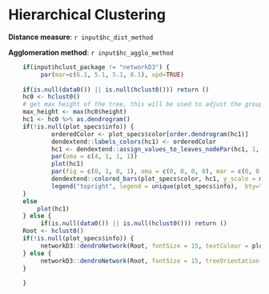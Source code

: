 
# Hierarchical Clustering

**Distance measure**: `r input$hc_dist_method`

**Agglomeration method**: `r input$hc_agglo_method`

```r
    if(input$hclust_package != "networkD3") {
         par(mar=c(6.1, 5.1, 5.1, 8.1), xpd=TRUE)
    
    if(is.null(data0()) || is.null(hclust0())) return ()
    hc0 <- hclust0()
    # get max height of the tree, this will be used to adjust the group bar height
    max_height <- max(hc0$height)
    hc1 <- hc0 %>% as.dendrogram()
    if(!is.null(plot_specs$info)) {
            orderedColor <- plot_specs$color[order.dendrogram(hc1)]
            dendextend::labels_colors(hc1) <- orderedColor
            hc1 <- dendextend::assign_values_to_leaves_nodePar(hc1, 1, "lab.cex")
            par(oma = c(4, 1, 1, 1))
            plot(hc1)
            par(fig = c(0, 1, 0, 1), oma = c(0, 0, 0, 0), mar = c(0, 0, 0, 0), new = TRUE)
            dendextend::colored_bars(plot_specs$color, hc1, y_scale = max_height/7, rowLabels = input$coloring_type)
            legend("topright", legend = unique(plot_specs$info),  bty="n", fill = unique(plot_specs$color), text.col = unique(plot_specs$color), border = FALSE, y.intersp = 2)
    }
    else
        plot(hc1)
    } else {
         if(is.null(data0()) || is.null(hclust0())) return ()
    Root <- hclust0()
    if(!is.null(plot_specs$info)) {
         networkD3::dendroNetwork(Root, fontSize = 15, textColour = plot_specs$color, treeOrientation = input$hc_dd_ori, linkColour = 'navyblue', nodeColour = 'grey', textOpacity = 1, opacity = 1,  zoom = T, linkType = input$hc_dd_link_type)
    } else {
         networkD3::dendroNetwork(Root, fontSize = 15, treeOrientation = input$hc_dd_ori, linkColour = 'navyblue', nodeColour = 'grey', textOpacity = 1, opacity = 1, zoom = T, linkType = input$hc_dd_link_type)
    }
       
    }
```



